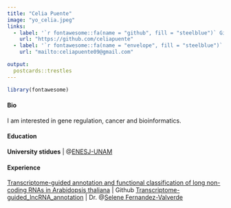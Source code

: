 ```yaml
---
title: "Celia Puente"
image: "yo_celia.jpeg"
links:
  - label: '`r fontawesome::fa(name = "github", fill = "steelblue")` Github'
    url: "https://github.com/celiapuente"
  - label: '`r fontawesome::fa(name = "envelope", fill = "steelblue")` Mail'
    url: "mailto:celiapuente09@gmail.com"

output:
  postcards::trestles
---
```


```r
library(fontawesome)
```

#### **Bio** 

I am interested in gene regulation, cancer and bioinformatics.

#### **Education**

**University stidues** | @[ENESJ-UNAM](https://lcgej.unam.mx)

#### **Experience**




[Transcriptome-guided annotation and functional classification of long non-coding RNAs in Arabidopsis thaliana](https://pubmed.ncbi.nlm.nih.gov/35982083/) | Github [Transcriptome-guided_lncRNA_annotation](https://github.com/RegRNALab/Transcriptome-guided_lncRNA_annotation) | Dr. @[Selene Fernandez-Valverde](https://twitter.com/SelFdz)

